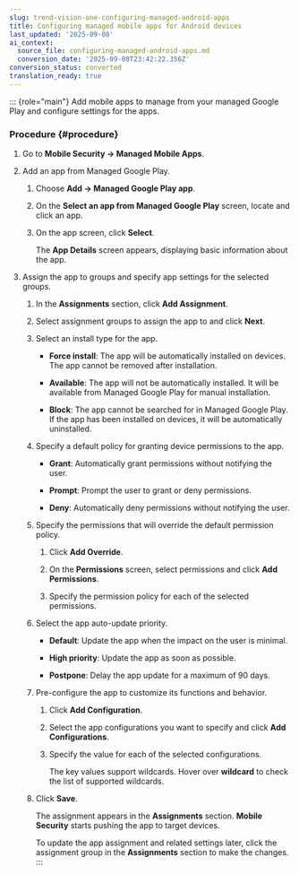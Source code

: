 ```yaml
---
slug: trend-vision-one-configuring-managed-android-apps
title: Configuring managed mobile apps for Android devices
last_updated: '2025-09-08'
ai_context:
  source_file: configuring-managed-android-apps.md
  conversion_date: '2025-09-08T23:42:22.356Z'
conversion_status: converted
translation_ready: true
---
```


::: {role="main"}
Add mobile apps to manage from your managed Google Play and configure settings for the apps.

### Procedure {#procedure}

1.  Go to **Mobile Security → Managed Mobile Apps**.

2.  Add an app from Managed Google Play.

    1.  Choose **Add → Managed Google Play app**.

    2.  On the **Select an app from Managed Google Play** screen, locate and click an app.

    3.  On the app screen, click **Select**.

        The **App Details** screen appears, displaying basic information about the app.

3.  Assign the app to groups and specify app settings for the selected groups.

    1.  In the **Assignments** section, click **Add Assignment**.

    2.  Select assignment groups to assign the app to and click **Next**.

    3.  Select an install type for the app.

        - **Force install**: The app will be automatically installed on devices. The app cannot be removed after installation.

        - **Available**: The app will not be automatically installed. It will be available from Managed Google Play for manual installation.

        - **Block**: The app cannot be searched for in Managed Google Play. If the app has been installed on devices, it will be automatically uninstalled.

    4.  Specify a default policy for granting device permissions to the app.

        - **Grant**: Automatically grant permissions without notifying the user.

        - **Prompt**: Prompt the user to grant or deny permissions.

        - **Deny**: Automatically deny permissions without notifying the user.

    5.  Specify the permissions that will override the default permission policy.

        1.  Click **Add Override**.

        2.  On the **Permissions** screen, select permissions and click **Add Permissions**.

        3.  Specify the permission policy for each of the selected permissions.

    6.  Select the app auto-update priority.

        - **Default**: Update the app when the impact on the user is minimal.

        - **High priority**: Update the app as soon as possible.

        - **Postpone**: Delay the app update for a maximum of 90 days.

    7.  Pre-configure the app to customize its functions and behavior.

        1.  Click **Add Configuration**.

        2.  Select the app configurations you want to specify and click **Add Configurations**.

        3.  Specify the value for each of the selected configurations.

            The key values support wildcards. Hover over **wildcard** to check the list of supported wildcards.

    8.  Click **Save**.

        The assignment appears in the **Assignments** section. **Mobile Security** starts pushing the app to target devices.

        To update the app assignment and related settings later, click the assignment group in the **Assignments** section to make the changes.
:::
